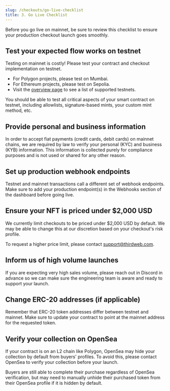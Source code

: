 ```yaml
---
slug: /checkouts/go-live-checklist
title: 3. Go Live Checklist
---
```


Before you go live on mainnet, be sure to review this checklist to ensure your production checkout launch goes smoothly.

## Test your expected flow works on testnet

Testing on mainnet is costly! Please test your contract and checkout implementation on testnet.

- For Polygon projects, please test on Mumbai.
- For Ethereum projects, please test on Sepolia.
- Visit the [overview page](/checkouts) to see a list of supported testnets.

You should be able to test all critical aspects of your smart contract on testnet, including allowlists, signature-based mints, your custom mint method, etc.

## Provide personal and business information

In order to accept fiat payments (credit cards, debit cards) on mainnet chains, we are required by law to verify your personal (KYC) and business (KYB) information. This information is collected purely for compliance purposes and is not used or shared for any other reason.

## Set up production webhook endpoints

Testnet and mainnet transactions call a different set of webhook endpoints. Make sure to add your production endpoint(s) in the Webhooks section of the dashboard before going live.

## Ensure your NFT is priced under $2,000 USD

We currently limit checkouts to be priced under $2,000 USD by default. We may be able to change this at our discretion based on your checkout's risk profile.

To request a higher price limit, please contact support@thirdweb.com.

## Inform us of high volume launches

If you are expecting very high sales volume, please reach out in Discord in advance so we can make sure the engineering team is aware and ready to support your launch.

## Change ERC-20 addresses (if applicable)

Remember that ERC-20 token addresses differ between testnet and mainnet. Make sure to update your contract to point at the mainnet address for the requested token.

## Verify your collection on OpenSea

If your contract is on an L2 chain like Polygon, OpenSea may hide your collection by default from buyers' profiles. To avoid this, please contact OpenSea to verify your collection before your launch.

Buyers are still able to complete their purchase regardless of OpenSea verification, but may need to manually unhide their purchased token from their OpenSea profile if it is hidden by default.

